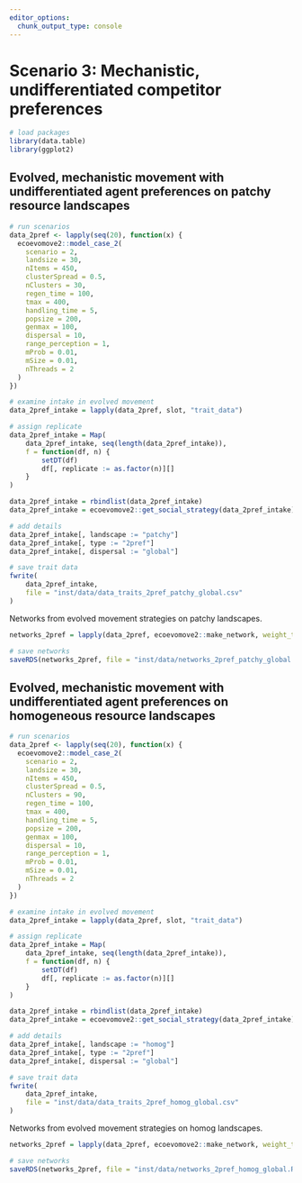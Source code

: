 ```yaml
---
editor_options: 
  chunk_output_type: console
---
```


# Scenario 3: Mechanistic, undifferentiated competitor preferences

```r
# load packages
library(data.table)
library(ggplot2)
```

## Evolved, mechanistic movement with undifferentiated agent preferences on patchy resource landscapes

```r
# run scenarios
data_2pref <- lapply(seq(20), function(x) {
  ecoevomove2::model_case_2(
    scenario = 2,
    landsize = 30,
    nItems = 450,
    clusterSpread = 0.5,
    nClusters = 30,
    regen_time = 100,
    tmax = 400,
    handling_time = 5,
    popsize = 200,
    genmax = 100,
    dispersal = 10,
    range_perception = 1,
    mProb = 0.01,
    mSize = 0.01,
    nThreads = 2
  )
})
```

```r
# examine intake in evolved movement
data_2pref_intake = lapply(data_2pref, slot, "trait_data")

# assign replicate
data_2pref_intake = Map(
    data_2pref_intake, seq(length(data_2pref_intake)),
    f = function(df, n) {
        setDT(df)
        df[, replicate := as.factor(n)][]
    }
)

data_2pref_intake = rbindlist(data_2pref_intake)
data_2pref_intake = ecoevomove2::get_social_strategy(data_2pref_intake)

# add details
data_2pref_intake[, landscape := "patchy"]
data_2pref_intake[, type := "2pref"]
data_2pref_intake[, dispersal := "global"]

# save trait data
fwrite(
    data_2pref_intake,
    file = "inst/data/data_traits_2pref_patchy_global.csv"
)
```

Networks from evolved movement strategies on patchy landscapes.

```r
networks_2pref = lapply(data_2pref, ecoevomove2::make_network, weight_threshold = 3)

# save networks
saveRDS(networks_2pref, file = "inst/data/networks_2pref_patchy_global.Rds")
```

## Evolved, mechanistic movement with undifferentiated agent preferences on homogeneous resource landscapes

```r
# run scenarios
data_2pref <- lapply(seq(20), function(x) {
  ecoevomove2::model_case_2(
    scenario = 2,
    landsize = 30,
    nItems = 450,
    clusterSpread = 0.5,
    nClusters = 90,
    regen_time = 100,
    tmax = 400,
    handling_time = 5,
    popsize = 200,
    genmax = 100,
    dispersal = 10,
    range_perception = 1,
    mProb = 0.01,
    mSize = 0.01,
    nThreads = 2
  )
})
```

```r
# examine intake in evolved movement
data_2pref_intake = lapply(data_2pref, slot, "trait_data")

# assign replicate
data_2pref_intake = Map(
    data_2pref_intake, seq(length(data_2pref_intake)),
    f = function(df, n) {
        setDT(df)
        df[, replicate := as.factor(n)][]
    }
)

data_2pref_intake = rbindlist(data_2pref_intake)
data_2pref_intake = ecoevomove2::get_social_strategy(data_2pref_intake)

# add details
data_2pref_intake[, landscape := "homog"]
data_2pref_intake[, type := "2pref"]
data_2pref_intake[, dispersal := "global"]

# save trait data
fwrite(
    data_2pref_intake,
    file = "inst/data/data_traits_2pref_homog_global.csv"
)
```

Networks from evolved movement strategies on homog landscapes.

```r
networks_2pref = lapply(data_2pref, ecoevomove2::make_network, weight_threshold = 3)

# save networks
saveRDS(networks_2pref, file = "inst/data/networks_2pref_homog_global.Rds")
```
